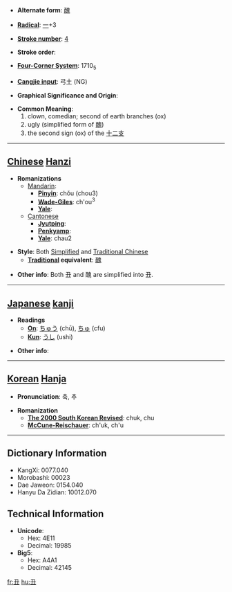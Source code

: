 * '''Alternate form''': [[醜]]

* '''[[Wiktionary:Chinese radical index| Radical]]''': [[Wiktionary:Chinese radical index 一|一]]+3

* '''[[Wiktionary:Chinese total strokes index|Stroke number]]''': [[Wiktionary:Chinese total strokes index 4|4]]

* '''Stroke order''': 

* '''[[Wiktionary:Chinese four corner index|Four-Corner System]]''': 1710<sub>5</sub>

* '''[[Wiktionary:Chinese Cangjie index|Cangjie input]]''': 弓土 (NG)

* '''Graphical Significance and Origin''': 

* '''Common Meaning''': 
*#clown, comedian; second of earth branches (ox)
*#ugly (simplified form of [[醜]])
*# the second sign (ox) of the [[十二支]] <!-- Apparently the Chinese use 牛 instead. -->
----

== [[Chinese]] [[Hanzi]] ==

* '''Romanizations'''
** [[Mandarin]]:
*** '''[[Pinyin]]''': chǒu (chou3)
*** '''[[Wade-Giles]]''': ch'ou<sup>3</sup>
*** '''[[Yale]]''': 
**[[Cantonese]]
***'''[[Jyutping]]''':
***'''[[Penkyamp]]''': 
***'''[[Yale]]''': chau2

* '''Style''': Both [[Simplified Chinese|Simplified]] and [[Traditional Chinese]]
** '''[[Traditional Chinese|Traditional]] equivalent''': [[醜]]

* '''Other info''': Both 丑 and 醜 are simplified into 丑.

----

== [[Japanese]] [[kanji]] ==

* '''Readings'''
** '''[[On]]''': [[ちゅう]] (chū), [[ちゅ]] (cfu)
** '''[[Kun]]''': [[うし]] (ushi)

* '''Other info''':  

----

== [[Korean]] [[Hanja]] ==

* '''Pronunciation''': 축, 추

* '''Romanization'''
** '''[[The 2000 South Korean Revised Romanization|The 2000 South Korean Revised]]''': chuk, chu
** '''[[McCune-Reischauer]]''': ch'uk, ch'u

----

== Dictionary Information ==

* KangXi: 0077.040
* Morobashi: 00023
* Dae Jaweon: 0154.040
* Hanyu Da Zidian: 10012.070

== Technical Information ==

* '''Unicode''':
** Hex: 4E11
** Decimal: 19985
* '''Big5''':
** Hex: A4A1
** Decimal: 42145

[[fr:丑]]
[[hu:丑]]